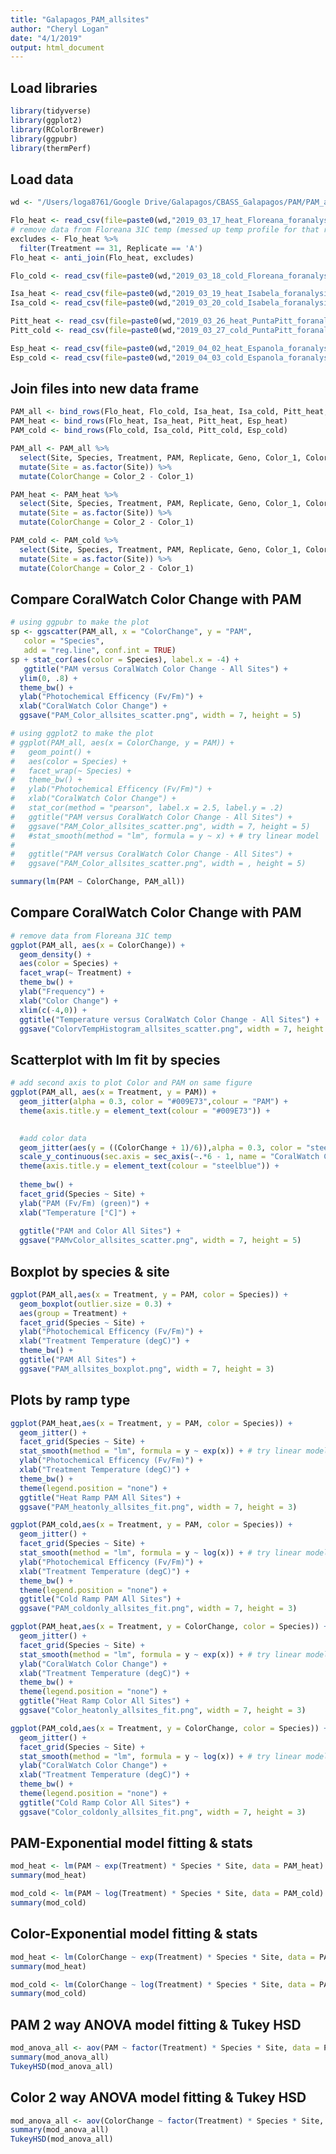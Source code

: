 ```yaml
---
title: "Galapagos_PAM_allsites"
author: "Cheryl Logan"
date: "4/1/2019"
output: html_document
---
```


## Load libraries
```r
library(tidyverse)
library(ggplot2)
library(RColorBrewer)
library(ggpubr)
library(thermPerf)
```

## Load data
```r
wd <- "/Users/loga8761/Google Drive/Galapagos/CBASS_Galapagos/PAM/PAM_allsites_forR/PAM_allsites_forR_color/"

Flo_heat <- read_csv(file=paste0(wd,"2019_03_17_heat_Floreana_foranalysis.csv"))
# remove data from Floreana 31C temp (messed up temp profile for that run)
excludes <- Flo_heat %>%
  filter(Treatment == 31, Replicate == 'A')
Flo_heat <- anti_join(Flo_heat, excludes)

Flo_cold <- read_csv(file=paste0(wd,"2019_03_18_cold_Floreana_foranalysis.csv"))

Isa_heat <- read_csv(file=paste0(wd,"2019_03_19_heat_Isabela_foranalysis.csv"))
Isa_cold <- read_csv(file=paste0(wd,"2019_03_20_cold_Isabela_foranalysis.csv"))

Pitt_heat <- read_csv(file=paste0(wd,"2019_03_26_heat_PuntaPitt_foranalysis.csv"))
Pitt_cold <- read_csv(file=paste0(wd,"2019_03_27_cold_PuntaPitt_foranalysis.csv"))

Esp_heat <- read_csv(file=paste0(wd,"2019_04_02_heat_Espanola_foranalysis.csv"))
Esp_cold <- read_csv(file=paste0(wd,"2019_04_03_cold_Espanola_foranalysis.csv"))
```

## Join files into new data frame
```r
PAM_all <- bind_rows(Flo_heat, Flo_cold, Isa_heat, Isa_cold, Pitt_heat, Pitt_cold, Esp_heat, Esp_cold)
PAM_heat <- bind_rows(Flo_heat, Isa_heat, Pitt_heat, Esp_heat)
PAM_cold <- bind_rows(Flo_cold, Isa_cold, Pitt_cold, Esp_cold)

PAM_all <- PAM_all %>%
  select(Site, Species, Treatment, PAM, Replicate, Geno, Color_1, Color_2) %>%
  mutate(Site = as.factor(Site)) %>%
  mutate(ColorChange = Color_2 - Color_1)

PAM_heat <- PAM_heat %>%
  select(Site, Species, Treatment, PAM, Replicate, Geno, Color_1, Color_2) %>%
  mutate(Site = as.factor(Site)) %>%
  mutate(ColorChange = Color_2 - Color_1)

PAM_cold <- PAM_cold %>%
  select(Site, Species, Treatment, PAM, Replicate, Geno, Color_1, Color_2) %>%
  mutate(Site = as.factor(Site)) %>%
  mutate(ColorChange = Color_2 - Color_1)
```

## Compare CoralWatch Color Change with PAM
```r
# using ggpubr to make the plot
sp <- ggscatter(PAM_all, x = "ColorChange", y = "PAM",
   color = "Species", 
   add = "reg.line", conf.int = TRUE)
sp + stat_cor(aes(color = Species), label.x = -4) +
   ggtitle("PAM versus CoralWatch Color Change - All Sites") +
  ylim(0, .8) +
  theme_bw() +
  ylab("Photochemical Efficency (Fv/Fm)") +
  xlab("CoralWatch Color Change") +
  ggsave("PAM_Color_allsites_scatter.png", width = 7, height = 5)

# using ggplot2 to make the plot
# ggplot(PAM_all, aes(x = ColorChange, y = PAM)) +
#   geom_point() +
#   aes(color = Species) +
#   facet_wrap(~ Species) +
#   theme_bw() +
#   ylab("Photochemical Efficency (Fv/Fm)") +
#   xlab("CoralWatch Color Change") +
#   stat_cor(method = "pearson", label.x = 2.5, label.y = .2)
#   ggtitle("PAM versus CoralWatch Color Change - All Sites") +
#   ggsave("PAM_Color_allsites_scatter.png", width = 7, height = 5)
#   #stat_smooth(method = "lm", formula = y ~ x) + # try linear model
#   
#   ggtitle("PAM versus CoralWatch Color Change - All Sites") +
#   ggsave("PAM_Color_allsites_scatter.png", width = , height = 5)

summary(lm(PAM ~ ColorChange, PAM_all))
```

## Compare CoralWatch Color Change with PAM
```r
# remove data from Floreana 31C temp
ggplot(PAM_all, aes(x = ColorChange)) +
  geom_density() +
  aes(color = Species) +
  facet_wrap(~ Treatment) +
  theme_bw() +
  ylab("Frequency") +
  xlab("Color Change") +
  xlim(c(-4,0)) +
  ggtitle("Temperature versus CoralWatch Color Change - All Sites") +
  ggsave("ColorvTempHistogram_allsites_scatter.png", width = 7, height = 5)
```

## Scatterplot with lm fit by species
```r
# add second axis to plot Color and PAM on same figure
ggplot(PAM_all, aes(x = Treatment, y = PAM)) +
  geom_jitter(alpha = 0.3, color = "#009E73",colour = "PAM") +
  theme(axis.title.y = element_text(colour = "#009E73")) +
  

  #add color data
  geom_jitter(aes(y = ((ColorChange + 1)/6)),alpha = 0.3, color = "steelblue") +
  scale_y_continuous(sec.axis = sec_axis(~.*6 - 1, name = "CoralWatch Color Change (blue)")) +
  theme(axis.title.y = element_text(colour = "steelblue")) +
  
  theme_bw() +
  facet_grid(Species ~ Site) +
  ylab("PAM (Fv/Fm) (green)") +
  xlab("Temperature [°C]") +
  
  ggtitle("PAM and Color All Sites") +
  ggsave("PAMvColor_allsites_scatter.png", width = 7, height = 5)
```


## Boxplot by species & site
```r
ggplot(PAM_all,aes(x = Treatment, y = PAM, color = Species)) +
  geom_boxplot(outlier.size = 0.3) +
  aes(group = Treatment) +
  facet_grid(Species ~ Site) +
  ylab("Photochemical Efficency (Fv/Fm)") +
  xlab("Treatment Temperature (degC)") +
  theme_bw() +
  ggtitle("PAM All Sites") +
  ggsave("PAM_allsites_boxplot.png", width = 7, height = 3)
```

## Plots by ramp type
```r
ggplot(PAM_heat,aes(x = Treatment, y = PAM, color = Species)) +
  geom_jitter() +
  facet_grid(Species ~ Site) +
  stat_smooth(method = "lm", formula = y ~ exp(x)) + # try linear model
  ylab("Photochemical Efficency (Fv/Fm)") +
  xlab("Treatment Temperature (degC)") +
  theme_bw() +
  theme(legend.position = "none") +
  ggtitle("Heat Ramp PAM All Sites") +
  ggsave("PAM_heatonly_allsites_fit.png", width = 7, height = 3)

ggplot(PAM_cold,aes(x = Treatment, y = PAM, color = Species)) +
  geom_jitter() +
  facet_grid(Species ~ Site) +
  stat_smooth(method = "lm", formula = y ~ log(x)) + # try linear model
  ylab("Photochemical Efficency (Fv/Fm)") +
  xlab("Treatment Temperature (degC)") +
  theme_bw() +
  theme(legend.position = "none") +
  ggtitle("Cold Ramp PAM All Sites") +
  ggsave("PAM_coldonly_allsites_fit.png", width = 7, height = 3)
```
```r
ggplot(PAM_heat,aes(x = Treatment, y = ColorChange, color = Species)) +
  geom_jitter() +
  facet_grid(Species ~ Site) +
  stat_smooth(method = "lm", formula = y ~ exp(x)) + # try linear model
  ylab("CoralWatch Color Change") +
  xlab("Treatment Temperature (degC)") +
  theme_bw() +
  theme(legend.position = "none") +
  ggtitle("Heat Ramp Color All Sites") +
  ggsave("Color_heatonly_allsites_fit.png", width = 7, height = 3)

ggplot(PAM_cold,aes(x = Treatment, y = ColorChange, color = Species)) +
  geom_jitter() +
  facet_grid(Species ~ Site) +
  stat_smooth(method = "lm", formula = y ~ log(x)) + # try linear model
  ylab("CoralWatch Color Change") +
  xlab("Treatment Temperature (degC)") +
  theme_bw() +
  theme(legend.position = "none") +
  ggtitle("Cold Ramp Color All Sites") +
  ggsave("Color_coldonly_allsites_fit.png", width = 7, height = 3)
```

## PAM-Exponential model fitting & stats
```r
mod_heat <- lm(PAM ~ exp(Treatment) * Species * Site, data = PAM_heat)
summary(mod_heat)

mod_cold <- lm(PAM ~ log(Treatment) * Species * Site, data = PAM_cold)
summary(mod_cold)
```

## Color-Exponential model fitting & stats
```r
mod_heat <- lm(ColorChange ~ exp(Treatment) * Species * Site, data = PAM_heat)
summary(mod_heat)

mod_cold <- lm(ColorChange ~ log(Treatment) * Species * Site, data = PAM_cold)
summary(mod_cold)
```

## PAM 2 way ANOVA model fitting & Tukey HSD
```r
mod_anova_all <- aov(PAM ~ factor(Treatment) * Species * Site, data = PAM_all)
summary(mod_anova_all)
TukeyHSD(mod_anova_all)
```


## Color 2 way ANOVA model fitting & Tukey HSD
```r
mod_anova_all <- aov(ColorChange ~ factor(Treatment) * Species * Site, data = PAM_all)
summary(mod_anova_all)
TukeyHSD(mod_anova_all)
```
